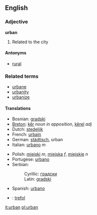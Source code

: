 ==English==
===Adjective===
'''urban'''

#Related to the city

====Antonyms====
*[[rural]]

===Related terms===
*[[urbane]]
*[[urbanity]]
*[[urbanize]]

====Translations====
{{top}}
*Bosnian: [[gradski]] {{m}}
*[[Breton]]: [[kêr]] ''noun in apposition'', [[kêrel]] ''adj''
*Dutch: [[stedelijk]]
*French: [[urbain]]
*German: [[städtisch]], urban
*Italian: [[urbano]] ''m''
{{mid}}
*Polish: [[miejski]] ''m'', [[miejska]] ''f'', [[miejskie]] ''n''
*Portugese: [[urbano]]
*Serbian:
*:Cyrillic: [[градски]] {{m}}
*:Latin: [[gradski#Serbian|gradski]] {{m}}
*Spanish: [[urbano]]
*{{cy}}: [[trefol]]
{{bottom}}

[[it:urban]]
[[pl:urban]]